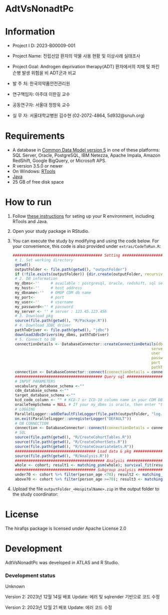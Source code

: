 AdtVsNonadtPc
==============================


Information
============
- Project I  D: 2023-B00009-001
- Project Name: 전립선암 환자의 약물 사용 현황 및 이상사례 실태조사
- Project Goal: Androgen deprivation therapy(ADT) 환자에서의 치매 및 파킨슨병 발생 위험을 비 ADT군과 비교

- 발  주  처: 한국의약품안전관리원
- 연구책임자: 아주대 이한길 교수
- 공동연구자: 서울대 정창욱 교수
- 실  무  자: 서울대학교병원 김수현 (02-2072-4864, 5d932@snuh.org)


Requirements
============

- A database in [Common Data Model version 5](https://github.com/OHDSI/CommonDataModel) in one of these platforms: SQL Server, Oracle, PostgreSQL, IBM Netezza, Apache Impala, Amazon RedShift, Google BigQuery, or Microsoft APS.
- R version 3.5.0 or newer
- On Windows: [RTools](http://cran.r-project.org/bin/windows/Rtools/)
- [Java](http://java.com)
- 25 GB of free disk space

How to run
==========
1. Follow [these instructions](https://ohdsi.github.io/Hades/rSetup.html) for seting up your R environment, including RTools and Java. 

2. Open your study package in RStudio. 

3. You can execute the study by modifying and using the code below. For your convenience, this code is also provided under `extras/CodeToRun.R`:

	```r
	######################################## Setting ########################################
  # 1. Set working directory 
  getwd()
  outputFolder <- file.path(getwd(), "outputFolder")
  if (!file.exists(outputFolder)) {dir.create(outputFolder, recursive = TRUE)}
  # 2. DB information
  my_dbms<-''     # available : postgresql, oracle, redshift, sql server, pdw, netezza, bigquery, sqlite, sqlite extended, spark
  my_host<-''     # host address
  my_dbname<-''   # OMOP CDM db name
  my_port<-       # port
  my_user<-''     # username
  my_password<-'' # password
  my_server <- '' # server : 123.45.123.456
  # 3. Download pkg
  source(file.path(getwd(), "R/Package.R"))
  # 4. Download JDBC driver
  pathToDriver <- file.path(getwd(), "jdbc")
  downloadJdbcDrivers(my_dbms, pathToDriver)
  # 5. Connect to DB
  connectionDetails <- DatabaseConnector::createConnectionDetails(dbms = my_dbms,
                                                                  server = paste0(my_server,"/",my_user),
                                                                  user = my_user,
                                                                  password = my_password,
                                                                  port = my_port,
                                                                  pathToDriver=pathToDriver)
  connection <- DatabaseConnector::connect(connectionDetails = connectionDetails)
  ####################################### Query sql #######################################
  # INPUT PARAMETERS
  vocabulary_database_schema <-""
  cdm_database_schema <-""
  target_database_schema <-""
  kcd_code_column <- "" # KCD-7 or ICD-10 column name in your CDM DB
  oracleTempSchema = NULL # If your my_dbms is oracle, then enter "temp_schema" to oracleTempSchema
  # LOGGING
  ParallelLogger::addDefaultFileLogger(file.path(outputFolder, "log.txt"))
  on.exit(ParallelLogger::unregisterLogger("DEFAULT"))
  # DB CONNECTION
  connection <- DatabaseConnector::connect(connectionDetails = connectionDetails)
  # SQL
  source(file.path(getwd(), "R/CreateCohortTables.R"))
  source(file.path(getwd(), "R/CreateCohortSets.R"))
  source(file.path(getwd(), "R/CreateCovariateSets.R"))
  #################################### Load data & pkg #####################################
  source(file.path(getwd(), "R/Analysis.R"))
  ######################################## Analysis ########################################
  whole <- cohort; result1 <- matching_psm(whole); survival_fit(result1)
  #################################### Subgroup analysis ####################################
  under70 <- cohort %>% filter(person_age <70); result2 <- matching_psm(under70); survival_fit(result2)
  above70 <- cohort %>% filter(person_age >=70); result3 <- matching_psm(above70); survival_fit(result3)
	```

4. Upload the file ```outputFolder_<HospitalName>.zip``` in the output folder to the study coordinator:

License
=======
The hirafqs package is licensed under Apache License 2.0

Development
===========
AdtVsNonadtPc was developed in ATLAS and R Studio.

### Development status

Unknown




Version 2: 2023년 12월 14일 배포
Update: 에러 및 sqlrender 기반으로 코드 수정

Version 2: 2023년 12월 21 배포
Update: 에러 코드 수정
